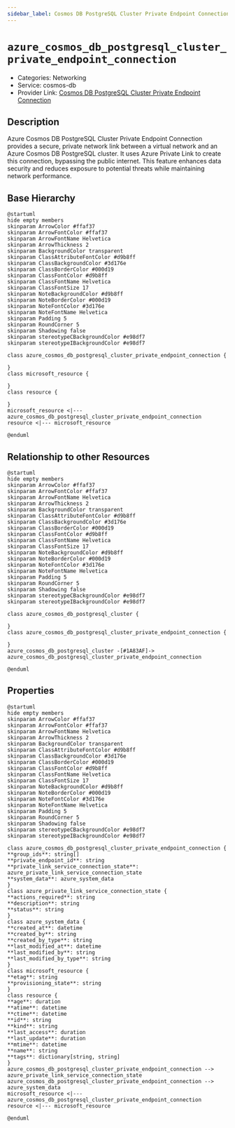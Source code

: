 ```yaml
---
sidebar_label: Cosmos DB PostgreSQL Cluster Private Endpoint Connection
---
```


# `azure_cosmos_db_postgresql_cluster_private_endpoint_connection`

- Categories: Networking
- Service: cosmos-db
- Provider Link: [Cosmos DB PostgreSQL Cluster Private Endpoint Connection](https://learn.microsoft.com/en-us/azure/cosmos-db/postgresql/how-to-configure-private-endpoints)

## Description

Azure Cosmos DB PostgreSQL Cluster Private Endpoint Connection provides a secure, private network link between a virtual network and an Azure Cosmos DB PostgreSQL cluster. It uses Azure Private Link to create this connection, bypassing the public internet. This feature enhances data security and reduces exposure to potential threats while maintaining network performance.

## Base Hierarchy

<ZoomPanPinch>

```kroki imgType="plantuml" imgAlt="Hierarchy of Cosmos DB PostgreSQL Cluster Private Endpoint Connection"
@startuml
hide empty members
skinparam ArrowColor #ffaf37
skinparam ArrowFontColor #ffaf37
skinparam ArrowFontName Helvetica
skinparam ArrowThickness 2
skinparam BackgroundColor transparent
skinparam ClassAttributeFontColor #d9b8ff
skinparam ClassBackgroundColor #3d176e
skinparam ClassBorderColor #000d19
skinparam ClassFontColor #d9b8ff
skinparam ClassFontName Helvetica
skinparam ClassFontSize 17
skinparam NoteBackgroundColor #d9b8ff
skinparam NoteBorderColor #000d19
skinparam NoteFontColor #3d176e
skinparam NoteFontName Helvetica
skinparam Padding 5
skinparam RoundCorner 5
skinparam Shadowing false
skinparam stereotypeCBackgroundColor #e98df7
skinparam stereotypeIBackgroundColor #e98df7

class azure_cosmos_db_postgresql_cluster_private_endpoint_connection {

}
class microsoft_resource {

}
class resource {

}
microsoft_resource <|--- azure_cosmos_db_postgresql_cluster_private_endpoint_connection
resource <|--- microsoft_resource

@enduml
```

</ZoomPanPinch>

## Relationship to other Resources

<ZoomPanPinch>

```kroki imgType="plantuml" imgAlt="Diagram of Cosmos DB PostgreSQL Cluster Private Endpoint Connection resource relationships"
@startuml
hide empty members
skinparam ArrowColor #ffaf37
skinparam ArrowFontColor #ffaf37
skinparam ArrowFontName Helvetica
skinparam ArrowThickness 2
skinparam BackgroundColor transparent
skinparam ClassAttributeFontColor #d9b8ff
skinparam ClassBackgroundColor #3d176e
skinparam ClassBorderColor #000d19
skinparam ClassFontColor #d9b8ff
skinparam ClassFontName Helvetica
skinparam ClassFontSize 17
skinparam NoteBackgroundColor #d9b8ff
skinparam NoteBorderColor #000d19
skinparam NoteFontColor #3d176e
skinparam NoteFontName Helvetica
skinparam Padding 5
skinparam RoundCorner 5
skinparam Shadowing false
skinparam stereotypeCBackgroundColor #e98df7
skinparam stereotypeIBackgroundColor #e98df7

class azure_cosmos_db_postgresql_cluster {

}
class azure_cosmos_db_postgresql_cluster_private_endpoint_connection {

}
azure_cosmos_db_postgresql_cluster -[#1A83AF]-> azure_cosmos_db_postgresql_cluster_private_endpoint_connection

@enduml
```

</ZoomPanPinch>

## Properties

<ZoomPanPinch>

```kroki imgType="plantuml" imgAlt="Diagram of Cosmos DB PostgreSQL Cluster Private Endpoint Connection data model"
@startuml
hide empty members
skinparam ArrowColor #ffaf37
skinparam ArrowFontColor #ffaf37
skinparam ArrowFontName Helvetica
skinparam ArrowThickness 2
skinparam BackgroundColor transparent
skinparam ClassAttributeFontColor #d9b8ff
skinparam ClassBackgroundColor #3d176e
skinparam ClassBorderColor #000d19
skinparam ClassFontColor #d9b8ff
skinparam ClassFontName Helvetica
skinparam ClassFontSize 17
skinparam NoteBackgroundColor #d9b8ff
skinparam NoteBorderColor #000d19
skinparam NoteFontColor #3d176e
skinparam NoteFontName Helvetica
skinparam Padding 5
skinparam RoundCorner 5
skinparam Shadowing false
skinparam stereotypeCBackgroundColor #e98df7
skinparam stereotypeIBackgroundColor #e98df7

class azure_cosmos_db_postgresql_cluster_private_endpoint_connection {
**group_ids**: string[]
**private_endpoint_id**: string
**private_link_service_connection_state**: azure_private_link_service_connection_state
**system_data**: azure_system_data
}
class azure_private_link_service_connection_state {
**actions_required**: string
**description**: string
**status**: string
}
class azure_system_data {
**created_at**: datetime
**created_by**: string
**created_by_type**: string
**last_modified_at**: datetime
**last_modified_by**: string
**last_modified_by_type**: string
}
class microsoft_resource {
**etag**: string
**provisioning_state**: string
}
class resource {
**age**: duration
**atime**: datetime
**ctime**: datetime
**id**: string
**kind**: string
**last_access**: duration
**last_update**: duration
**mtime**: datetime
**name**: string
**tags**: dictionary[string, string]
}
azure_cosmos_db_postgresql_cluster_private_endpoint_connection --> azure_private_link_service_connection_state
azure_cosmos_db_postgresql_cluster_private_endpoint_connection --> azure_system_data
microsoft_resource <|--- azure_cosmos_db_postgresql_cluster_private_endpoint_connection
resource <|--- microsoft_resource

@enduml
```

</ZoomPanPinch>
